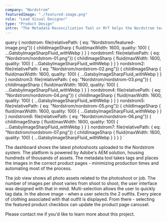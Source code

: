```yaml
---
company: "Nordstrom"
featuredImage: "./featured-image.png"
role: "Lead Visual Designer"
type: "Product Design"
intro: "The Metadata Reconciliation Tool or MrT helps the Nordstrom teams tag images and cross reference them so they can be used as a set of recommended products for Nordstrom online shoppers." 
---
```


  query {
    nordstrom: file(relativePath: { eq: "Nordstrom/featured-image.png"}) {
      childImageSharp {
        fluid(maxWidth: 1600, quality: 100) {
          ...GatsbyImageSharpFluid_withWebp
        }
      }
    }
    nordstrom1: file(relativePath: { eq: "Nordstrom/nordstrom-01.png"}) {
      childImageSharp {
        fluid(maxWidth: 1600, quality: 100) {
          ...GatsbyImageSharpFluid_withWebp
        }
      }
    }
    nordstrom2: file(relativePath: { eq: "Nordstrom/nordstrom-02.png"}) {
      childImageSharp {
        fluid(maxWidth: 1600, quality: 100) {
          ...GatsbyImageSharpFluid_withWebp
        }
      }
    }
    nordstrom3: file(relativePath: { eq: "Nordstrom/nordstrom-03.png"}) {
      childImageSharp {
        fluid(maxWidth: 1600, quality: 100) {
          ...GatsbyImageSharpFluid_withWebp
        }
      }
    }
    nordstrom4: file(relativePath: { eq: "Nordstrom/nordstrom-04.png"}) {
      childImageSharp {
        fluid(maxWidth: 1600, quality: 100) {
          ...GatsbyImageSharpFluid_withWebp
        }
      }
    }
    nordstrom5: file(relativePath: { eq: "Nordstrom/nordstrom-05.png"}) {
      childImageSharp {
        fluid(maxWidth: 1600, quality: 100) {
          ...GatsbyImageSharpFluid_withWebp
        }
      }
    }
    nordstrom6: file(relativePath: { eq: "Nordstrom/nordstrom-06.png"}) {
      childImageSharp {
        fluid(maxWidth: 1600, quality: 100) {
          ...GatsbyImageSharpFluid_withWebp
        }
      }
    }
    nordstrom7: file(relativePath: { eq: "Nordstrom/nordstrom-07.png"}) {
      childImageSharp {
        fluid(maxWidth: 1600, quality: 100) {
          ...GatsbyImageSharpFluid_withWebp
        }
      }
    }
  }
`

<GridTwo>

<ImageContainer classes="large" fluid={props.data.nordstrom1.childImageSharp.fluid} />

<ImageContainer classes="small" fluid={props.data.nordstrom.childImageSharp.fluid} />

<ImageContainer classes="small" fluid={props.data.nordstrom2.childImageSharp.fluid} />

<ImageContainer classes="small right" fluid={props.data.nordstrom3.childImageSharp.fluid} />

<p class="small space-me right blog-text">The dashboard shows the latest photoshoots uploaded to the Nordstrom system. The platform is powered by Adobe's AEM solution, housing hundreds of thousands of assets. The metadata tool takes tags and places the images in the correct product pages - minimizing production times and automating most of the process.</p>

<ImageContainer classes="large" fluid={props.data.nordstrom4.childImageSharp.fluid} />

<ImageContainer classes="small right" fluid={props.data.nordstrom5.childImageSharp.fluid} />

<p class="small space-me right blog-text">The job view shows all photo assets related to the photoshoot or job. The number of images per shoot varies from shoot to shoot, the user interface was designed with that in mind. Multi-selection allows the user to quickly tag data. In the above image - when a user selects the 2 outfits. Every piece of clothing associated with that outfit is displayed. From there - selecting the featured product checkbox can update the product page carousel.</p>

<ImageContainer classes="large" fluid={props.data.nordstrom6.childImageSharp.fluid} />

<ImageContainer classes="large" fluid={props.data.nordstrom7.childImageSharp.fluid} />

<p class="small right blog-text">Please contact me if you'd like to learn more about this project.</p>

</GridTwo>